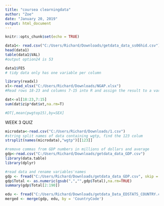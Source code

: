 ---
title: "coursea clearningdata"
author: "Zoe"
date: "January 20, 2019"
output: html_document
---

```{r setup, include=FALSE}
knitr::opts_chunk$set(echo = TRUE)
```

```{r which propetry has value larger than 100000}

data1<- read.csv("C:/Users/Richard/Downloads/getdata_data_ss06hid.csv")
head(data1)
table(data1$VAL)
#output option24 is 53

```

```{r look at FES }
data1$FES
# tidy data only has one variable per column
```

```{r }
library(readxl)
xl<-read_xlsx("C:/Users/Richard/Downloads/NGAP.xlsx")
#Read rows 18-23 and columns 7-15 into R and assign the result to a variable called:dat

dat<-xl[18:23,7:15]
sum(dat$zip*dat$xt,na.rm=T)
```

```{r datatable}
#DT[,mean(pwgtop15),by=SEX]
```

WEEK 3 QUIZ
```{r week3 q1}
microdata<-read.csv("C:/Users/Richard/Downloads/1.csv")
#string split names of data containing wgtp, find the 123 colum
strsplit(names(microdata),"wgtp")[[123]]
```

```{r week 3 q2 GDP average GDP }
#remove commas from GDP numbers in millions of dollars and average
gdp<-read.csv("C:/Users/Richard/Downloads/getdata_data_GDP.csv")
library(data.table)
library(dplyr)

#read data and rename variables'names
gdp <- fread("C:/Users/Richard/Downloads/getdata_data_GDP.csv", skip = 4, nrows = 191, select = c(1, 2, 4, 5), col.names = c("CountryCode", "Rank", "Economy", "Total"))
gdp$Total <- as.numeric(gsub(",","",gdp$Total),na.rm=TRUE)
summary(gdp$Total[2:190])

```

```{r q3 Match the data based on the country shortcode. Of the countries for which the end of the fiscal year is available, how many end in June?}
edu <- fread("C:/Users/Richard/Downloads/getdata_Data_EDSTATS_COUNTRY.csv")
merged <- merge(gdp, edu, by = 'CountryCode')

```

